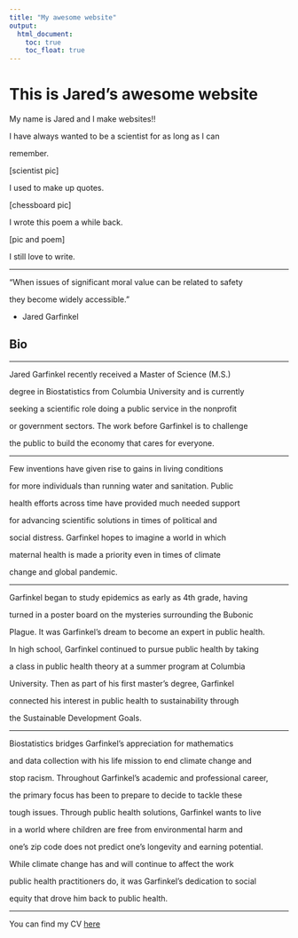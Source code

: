 ```yaml
---
title: "My awesome website"
output: 
  html_document:
    toc: true
    toc_float: true
---
```


# This is Jared's awesome website

My name is Jared and I make websites!!

I have always wanted to be a scientist for as long as I can 

remember. 

[scientist pic]

I used to make up quotes.

[chessboard pic]

I wrote this poem a while back.

[pic and poem]

I still love to write.

***

"When issues of significant moral value can be related to safety

they become widely accessible."

* Jared Garfinkel

## Bio

***

Jared Garfinkel recently received a Master of Science (M.S.) 

degree in Biostatistics from Columbia University and is currently

seeking a scientific role doing a public service in the nonprofit 

or government sectors. The work before Garfinkel is to challenge

the public to build the economy that cares for everyone.

***

Few inventions have given rise to gains in living conditions 

for more individuals than running water and sanitation. Public 

health efforts across time have provided much needed support 

for advancing scientific solutions in times of political and 

social distress. Garfinkel hopes to imagine a world in which 

maternal health is made a priority even in times of climate 

change and global pandemic.

***

Garfinkel began to study epidemics as early as 4th grade, having 

turned in a poster board on the mysteries surrounding the Bubonic 

Plague. It was Garfinkel’s dream to become an expert in public health.

In high school, Garfinkel continued to pursue public health by taking

a class in public health theory at a summer program at Columbia 

University. Then as part of his first master's degree, Garfinkel 

connected his interest in public health to sustainability through

the Sustainable Development Goals.

***

Biostatistics bridges Garfinkel's appreciation for mathematics

and data collection with his life mission to end climate change and

stop racism. Throughout Garfinkel's academic and professional career,

the primary focus has been to prepare to decide to tackle these 

tough issues. Through public health solutions, Garfinkel wants to live 

in a world where children are free from environmental harm and 

one's zip code does not predict one's longevity and earning potential.

While climate change has and will continue to affect the work 

public health practitioners do, it was Garfinkel’s dedication to social 

equity that drove him back to public health. 

***

You can find my CV [here](jaredgarfinkel.html)
